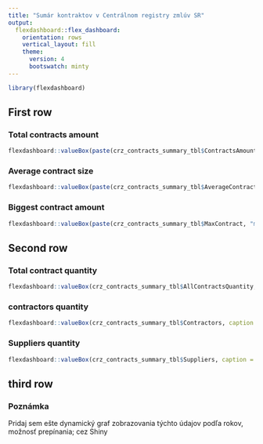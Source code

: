 ```yaml
---
title: "Sumár kontraktov v Centrálnom registry zmlúv SR"
output: 
  flexdashboard::flex_dashboard:
    orientation: rows
    vertical_layout: fill
    theme: 
      version: 4
      bootswatch: minty
---
```


```r
library(flexdashboard)
```


## First row

### Total contracts amount
```r
flexdashboard::valueBox(paste(crz_contracts_summary_tbl$ContractsAmount, "mld€", sep = ""), caption = "Celková hodnota zmlúv", icon="fa-tag")
```

### Average contract size
```r
flexdashboard::valueBox(paste(crz_contracts_summary_tbl$AverageContract,"€", sep = ""), caption = "Priemerná hodnota kontraktu", icon = "fa-comments")
```

### Biggest contract amount
```r
flexdashboard::valueBox(paste(crz_contracts_summary_tbl$MaxContract, "mld€", sep = ""), caption = "Najväčší kontrakt", icon="fa-tag")
```

## Second row

### Total contract quantity
```r
flexdashboard::valueBox(crz_contracts_summary_tbl$AllContractsQuantity, caption = "Celkový počet kontraktov", icon = "fa-comments")
```

### contractors quantity
```r
flexdashboard::valueBox(crz_contracts_summary_tbl$Contractors, caption = "Počet zadávateľov", icon = "fa-comments")
```

### Suppliers quantity
```r
flexdashboard::valueBox(crz_contracts_summary_tbl$Suppliers, caption = "Počet dodávateľov", icon = "fa-comments")
```

## third row

### Poznámka
Pridaj sem ešte dynamický graf zobrazovania týchto údajov podľa rokov, možnosť prepínania; cez Shiny
